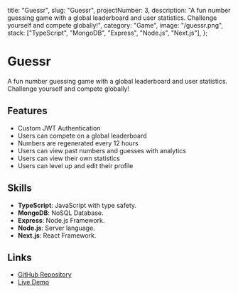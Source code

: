   title: "Guessr",
  slug: "Guessr",
  projectNumber: 3,
  description:
    "A fun number guessing game with a global leaderboard and user statistics. Challenge yourself and compete globally!",
  category: "Game",
  image: "/guessr.png",
  stack: ["TypeScript", "MongoDB", "Express", "Node.js", "Next.js"],
};

# Guessr

A fun number guessing game with a global leaderboard and user statistics. Challenge yourself and compete globally!

## Features

- Custom JWT Authentication
- Users can compete on a global leaderboard
- Numbers are regenerated every 12 hours
- Users can view past numbers and guesses with analytics
- Users can view their own statistics
- Users can level up and edit their profile

## Skills

- **TypeScript**: JavaScript with type safety.
- **MongoDB**: NoSQL Database.
- **Express**: Node.js Framework.
- **Node.js**: Server language.
- **Next.js**: React Framework.

## Links

- [GitHub Repository](https://github.com/colinguinane1/guessr-front-end)
- [Live Demo](https://guessr.c-g.dev)
